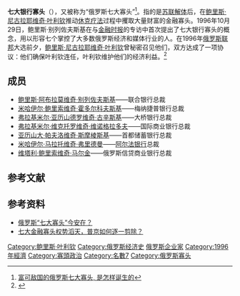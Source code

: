 {{refimprove|time=2020-09-06}}
'''七大银行寡头'''（{{lang-ru|Семибанкирщина}}），又被称为“俄罗斯七大寡头”<ref>[https://www.360kuai.com/pc/94538a524517b1997?cota=3&kuai_so=1&sign=360_7bc3b157 富可敌国的俄罗斯七大寡头, 是怎样诞生的]{{Dead link}}</ref>。指的是[[苏联解体|苏联解体]]后，在[[鲍里斯·尼古拉耶维奇·叶利钦|鲍里斯·尼古拉耶维奇·叶利钦]]推动[[休克疗法|休克疗法]]过程中攫取大量财富的金融寡头。1996年10月29日，鲍里斯·别列佐夫斯基在与[[金融时报_(英国)|金融时报]]的专访中首次提出了七大银行寡头的概念，用以形容七个掌控了大多数俄罗斯经济和媒体行业的人。在1996年[[俄罗斯联邦|俄罗斯联邦]]大选前夕，[[鲍里斯·尼古拉耶维奇·叶利钦|鲍里斯·尼古拉耶维奇·叶利钦]]曾秘密召见他们，双方达成了一项协议：他们确保叶利钦连任，叶利钦维护他们的经济利益。<ref>{{Cite web |url=https://k.sina.cn/article_6429027165_17f332b5d00100v2al.html?from=news |title=俄国的七大寡头是哪七个人，实力有多强，连总统都不敢惹他们 |access-date=2020-09-05 |archive-date=2022-03-18 |archive-url=https://web.archive.org/web/20220318171948/https://k.sina.cn/article_6429027165_17f332b5d00100v2al.html?from=news }}</ref>

== 成员 ==
*[[鲍里斯·阿布拉莫维奇·别列佐夫斯基|鲍里斯·阿布拉莫维奇·别列佐夫斯基]]——联合银行总裁
*[[米哈伊尔·鲍里索维奇·霍多尔科夫斯基|米哈伊尔·鲍里索维奇·霍多尔科夫斯基]]——梅纳捷普银行总裁
*[[弗拉基米尔·亚历山德罗维奇·古辛斯基|弗拉基米尔·亚历山德罗维奇·古辛斯基]]——大桥银行总裁
*[[弗拉基米尔·维克托罗维奇·维诺格拉多夫|弗拉基米尔·维克托罗维奇·维诺格拉多夫]]——国际商业银行总裁
*[[亚历山大·帕夫洛维奇·斯摩棱斯基|亚历山大·帕夫洛维奇·斯摩棱斯基]]——首都储蓄银行总裁
*[[米哈伊尔·马拉托维奇·弗里德曼|米哈伊尔·马拉托维奇·弗里德曼]]——[[阿爾法銀行_(俄羅斯)|阿尔法银行]]总裁
*[[维塔利·鲍里索维奇·马尔金|维塔利·鲍里索维奇·马尔金]]——俄罗斯信贷商业银行总裁

== 参考文献 ==
{{Reflist}}

== 参考资料 ==
* [https://www.russia-online.cn/Overview/detail_9_863.shtml 俄罗斯“七大寡头”今安在？]{{Wayback|url=https://www.russia-online.cn/Overview/detail_9_863.shtml |date=20170923163728 }}
* [https://xw.qq.com/cmsid/20200503A0JI8F00 七大金融寡头权势滔天，普京如何逐一剪除？]

{{俄罗斯私有化}}
[[Category:鲍里斯·叶利钦|Category:鲍里斯·叶利钦]]
[[Category:俄罗斯经济史|Category:俄罗斯经济史]]
[[Category:俄罗斯企业家|]]
[[Category:1996年經濟|Category:1996年經濟]]
[[Category:寡頭政治|Category:寡頭政治]]
[[Category:名數7|Category:名數7]]
[[Category:俄罗斯寡头|Category:俄罗斯寡头]]